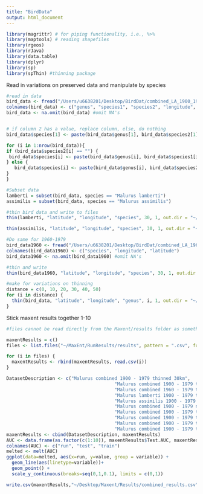 ```yaml
---
title: "BirdData"
output: html_document
---
```



```r
library(magrittr) # for piping functionality, i.e., %>%
library(maptools) # reading shapefiles
library(rgeos)
library(rJava)
library(data.table)
library(dplyr)
library(sp)
library(spThin) #thinning package

```
Read in variations on preserved data and manipulate by species 

```r
#read in data
bird_data <- fread("/Users/u6638201/Desktop/BirdDat/combined_LA_1900_1979/combined_LA_1900_1979.csv", select = c('genus', "specificEpithet", "infraspecificEpithet", "decimalLongitude", "decimalLatitude"))
colnames(bird_data) <- c("genus", "species1", "species2", "longitude", "latitude")
bird_data <- na.omit(bird_data) #omit NA's


# if column 2 has a value, replace column, else, do nothing 
bird_data$species[1] <- paste(bird_data$genus[1], bird_data$species2[1])

for (i in 1:nrow(bird_data)){
if (bird_data$species2[i] == "") {
 bird_data$species[i] <- paste(bird_data$genus[i], bird_data$species1[i])
} else {
   bird_data$species[i] <- paste(bird_data$genus[i], bird_data$species2[i])
}
}

#Subset data
lamberti = subset(bird_data, species == "Malurus lamberti")
assimilis = subset(bird_data, species == "Malurus assimilis")

#thin bird data and write to files
thin(lamberti, "latitude", "longitude", "species", 30, 1, out.dir = "~/Desktop/Maxent/ThinnedBirdData/", out.base = "lamberti_1900_1979_30km")

thin(assimilis, "latitude", "longitude", "species", 30, 1, out.dir = "~/Desktop/Maxent/ThinnedBirdData/", out.base = "assimilis_1900_1979_30km")

#Do same for 1960-1979
bird_data1960 <- fread("/Users/u6638201/Desktop/BirdDat/combined_LA_1960_1979/combined_LA_1960_1979.csv", select = c("decimalLongitude", "decimalLatitude")) %>% mutate(species = "Malurus", .before = "decimalLongitude")
colnames(bird_data1960) <- c("species", "longitude", "latitude")
bird_data1960 <- na.omit(bird_data1960) #omit NA's

#thin and write
thin(bird_data1960, "latitude", "longitude", "species", 30, 1, out.dir = "~/Desktop/Maxent/ThinnedBirdData/", out.base = "combined_1960_1979_30km")

#make for variations on thinning
distance = c(0, 10, 20, 30, 40, 50)
for (i in distance) {
  thin(bird_data, "latitude", "longitude", "genus", i, 1, out.dir = "~/Desktop/Maxent/ThinnedBirdData/", out.base = paste0("combined_1900_1979_", i, "km"))
}

```
Stick maxent results together 1-10
```r
#files cannot be read directly from the Maxent/results folder as something about the other files in that directory causes R to produce an error

maxentResults = c()
files <- list.files("~/MaxEnt/RunResults/results", pattern = ".csv", full.names = T)

for (i in files) {
  maxentResults <- rbind(maxentResults, read.csv(i))
}

DatasetDescription <- c("Malurus combined 1900 - 1979 thinned 30km",
                                        "Malurus combined 1900 - 1979 thinned 30km no bias correction", 
                                        "Malurus combined 1960 - 1979 thinned 30km",
                                        "Malurus lamberti 1900 - 1979 thinned 30km",
                                        "Malurus assimilis 1900 - 1979 thinned 30km",
                                        "Malurus combined 1900 - 1979 no thinning",
                                        "Malurus combined 1900 - 1979 thinned 10km",
                                        "Malurus combined 1900 - 1979 thinned 20km",
                                        "Malurus combined 1900 - 1979 thinned 40km",
                                        "Malurus combined 1900 - 1979 thinned 50km")
maxentResults <- cbind(DatasetDescription, maxentResults)
AUC <- data.frame(as.factor(c(1:10)), maxentResults$Test.AUC, maxentResults$Training.AUC)
colnames(AUC) <- c("run", "test", "train")
melted <- melt(AUC)
ggplot(data=melted, aes(x=run, y=value, group = variable)) +
  geom_line(aes(linetype=variable))+
  geom_point() +
  scale_y_continuous(breaks=seq(0,1,0.1), limits = c(0,1))

write.csv(maxentResults,"~/Desktop/Maxent/Results/combined_results.csv")

```



